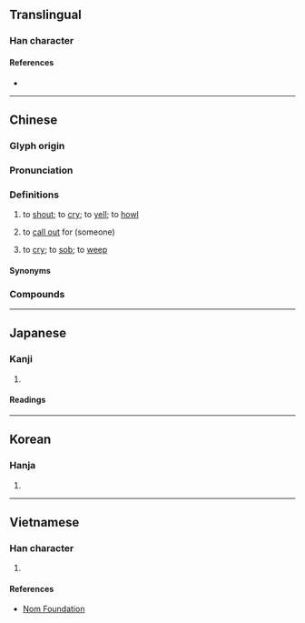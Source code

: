 {{character info}}
==Translingual==

===Han character===
{{Han char|rn=30|rad=口|as=09|sn=12|four=63050|canj=RIHR|ids=⿰口咸}}

====References====
* {{Han ref|kx=0197.330|dkj=03916|dj=0419.110|hdz=10651.110|uh=558A|ud=21898|bh=B3DB|bd=46043}}

----

==Chinese==
{{zh-forms}}

===Glyph origin===
{{Han etym}}

===Pronunciation===
{{zh-pron
|m=hǎn
|m-s=
|c=haam3
|c-t=
|g=
|h=pfs=ham/hêm
|j=
|mb=hǎng
|md=
|mn=ml:hám/hán/hiàm
|mn_note=hám - literary; hán/hiàm - vernacular (俗)
|mn-t=ham3
|w=2he
|x=
|ma=y
|mc=y
|oc=y
|cat=v
}}

===Definitions===
{{zh-hanzi}}

# to [[shout]]; to [[cry]]; to [[yell]]; to [[howl]]
#: {{zh-x|喊叫|to shout; to cry out}}
# to [[call out]] for (someone)
# {{lb|zh|Cantonese}} to [[cry]]; to [[sob]]; to [[weep]]
#: {{zh-x|喊 都 冇 眼淚|to '''cry''' without shedding tears|C}}

====Synonyms====
{{zh-dial|哭}}

===Compounds===
{{zh-der|喊人|大喊大叫|喊話|人喊馬嘶|喊殺|喊叫|喊聲|大喊|呼喊|喊七叫八|嚎天喊地|叫喊|喊口令|嘶喊|吶喊|哭喊|喊殺連天|喊嗓子|喊聲震天|喊堂威|喊冤叫屈|喊價|喊冤|大呼小喊|空喊|發喊連天|搖旗吶喊|歪嘴喊人|高喊|賊喊捉賊|大喊十}}

{{zh-cat|Beginning}}

----

==Japanese==

===Kanji===
{{ja-kanji|grade=|rs=口09}}

# {{rfdef|ja|sort=口09}}

====Readings====
{{ja-readings
|goon=かん
|kanon=かん
|kun=さけ-ぶ}}

----

==Korean==

===Hanja===
{{ko-hanja|hangeul=함|mr=ham}}

# {{rfdef|ko|sort=口09}}

----

==Vietnamese==

===Han character===
{{vi-hantu|hảm|rs=口09}}

# {{rfdef|vi|sort=口09}}

====References====
* [http://nomfoundation.org/common/nom_details.php?codepoint=558a Nom Foundation]